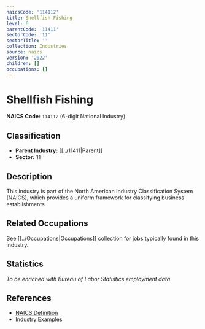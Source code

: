 ```yaml
---
naicsCode: '114112'
title: Shellfish Fishing
level: 6
parentCode: '11411'
sectorCode: '11'
sectorTitle: ''
collection: Industries
source: naics
version: '2022'
children: []
occupations: []
---
```

# Shellfish Fishing

**NAICS Code:** `114112` (6-digit National Industry)

## Classification

- **Parent Industry:** [[../11411|Parent]]
- **Sector:** 11

## Description

This industry is part of the North American Industry Classification System (NAICS), which provides a uniform framework for classifying business establishments.

## Related Occupations

See [[../Occupations|Occupations]] collection for jobs typically found in this industry.

## Statistics

*To be enriched with Bureau of Labor Statistics employment data*

## References

- [NAICS Definition](https://www.census.gov/naics/)
- [Industry Examples](https://www.census.gov/naics/2022NAICS/)
